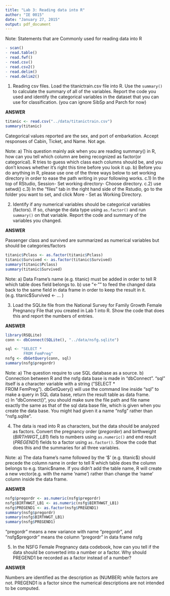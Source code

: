 ```yaml
---
title: "Lab 3: Reading data into R"
author: "IE 0015"
date: "January 27, 2015"
output: pdf_document
---
```


Note: Statements that are Commonly used for reading data into R
```r
- scan()
- read.table()
- read.fwf()
- read.csv()
- read.csv2()
- read.delim()
- read.delim2()
```

1.  Reading csv files.  Load the titanictrain.csv file into R. Use the `summary()` to calculate the summary of all of the variables.  Report the code you used and identify the categorical variables in the dataset that you can use for classification. (you can ignore SibSp and Parch for now)

**ANSWER**

```r
titanic <- read.csv("../data/titanictrain.csv")
summary(titanic)
```

Categorical values reported are the sex, and port of embarkation. Accept responses of Cabin, Ticket, and Name. Not age.

Note:   a) This question mainly ask when you are reading summary() in R, how can you tell which column are being recognized as factor(or categorical). R tries to guess which class each columns should be, and you don't knows whether it's right this time before you look it up.
        b) Before you do anything in R, please use one of the three ways below to set working directory in order to ease the path writing in your following works.
                c.1) In the top of RStudio, Session- Set working directory- Choose directory.
                c.2) use setwd() 
                c.3) In the “files” tab in the right hand side of the Rstudio, go to the folder you want to set, and click  More - Set as        Working Directory.


2.  Identify if any numerical variables should be categorical variables (factors). If so, change the data type using `as.factor()` and run `summary()` on that variable.  Report the code and summary of the variables you changed.

**ANSWER**

Passenger class and survived are summarized as numerical variables but should be categories/factors
```r
titanic$Pclass <- as.factor(titanic$Pclass)
titanic$Survived <- as.factor(titanic$Survived)
summary(titanic$Pclass)
summary(titanic$Survived)
```
Note:   a) Data Frame's name (e.g. titanic) must be added in order to tell R which table does field belongs to. 
        b) use "<-"" to feed the changed data back to the same field in data frame in order to keep the result in it. (e.g. titanic$Survived <- ... )
       
        
        
3.  Load the SQLite file from the National Survey for Family Growth Female Pregnancy File that you created in Lab 1 into R. Show the code that does this and report the numbers of entries.  

**ANSWER**

```r
library(RSQLite)
conn <- dbConnect(SQLite(), "../data/nsfg.sqlite")
```
```r
sql <- "SELECT *  
        FROM FemPreg"
nsfg <- dbGetQuery(conn, sql)
summary(nsfg$pregordr)
```
Note:   a) The question require to use SQL database as a source.
        b) Connection between R and the nsfg data base is made in "dbConnect". "sql" itself is a character variable with a string ("SELECT *  
        FROM FemPreg"). dbGetQuery() will use the command line inside "sql" to make a query in SQL data base, return the result table as data frame.  
        c) In "dbConnect()", you should make sure the file path and file name exactly the same as that of the sql data base file, which is                                                                         given when you create the data base. You might had given it a name "nsfg" rather than "nsfg.sqlite". 

4.  The data is read into R as characters, but the data should be analyzed as factors. Convert the pregnancy order (*pregorder*) and birthweight (*BIRTHWGT_LB1*) fiels to numbers using `as.numeric()` and end result (*PREGEND1*) fields to a factor using `as.factor()`. Show the code that does this and the summaries for all three variables.

Note:   a) The data frame's name followed by the '\$'  (e.g. titanic\$) should precede the column name in order to tell R which table does the column belongs to e.g. titanic\$name. If you didn't add the table name, R will create a new vector(e.g. with the name 'name') rather than change the 'name' column inside the data frame.

**ANSWER**

```r
nsfg$pregordr <- as.numeric(nsfg$pregordr)
nsfg$BIRTHWGT_LB1 <- as.numeric(nsfg$BIRTHWGT_LB1)
nsfg$PREGEND1 <- as.factor(nsfg$PREGEND1)
summary(nsfg$pregordr)
summary(nsfg$BIRTHWGT_LB1)
summary(nsfg$PREGEND1)
```
"pregordr" means a new variance with name "pregordr", and "nsfg$pregordr" means the column "pregordr" in data frame nsfg


5.  In the NSFG Female Pregnancy data codebook, how can you tell if the data should be converted into a number or a factor.  Why should PREGEND1 be recorded as a factor instead of a number?

**ANSWER**

Numbers are identified as the description as (NUMBER) while factors are not.
PREGEND1 is a factor since the numerical descriptions are not intended to be computed.
